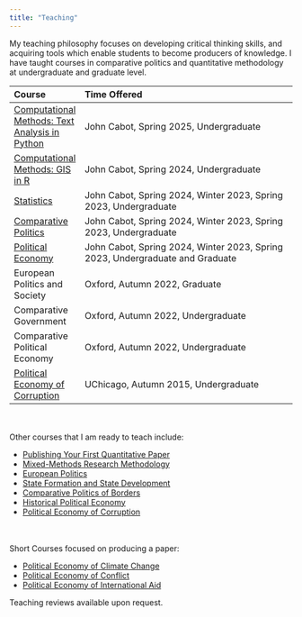 ```yaml
---
title: "Teaching"
---
```


<!-- Google tag (gtag.js) -->
<script async src="https://www.googletagmanager.com/gtag/js?id=G-7DSN63Y1JH"></script>
<script>
  window.dataLayer = window.dataLayer || [];
  function gtag(){dataLayer.push(arguments);}
  gtag('js', new Date());

  gtag('config', 'G-7DSN63Y1JH');
</script>

My teaching philosophy focuses on developing critical thinking skills, and acquiring tools which enable students to become producers of knowledge. I have taught courses in comparative politics and quantitative methodology at undergraduate and graduate level.


| Course |   Time Offered           |
|:-------|:-------------------------|
| [Computational Methods: Text Analysis in Python](/teaching/text_analysis/text_analysis_syllabus.html){target="_blank"} | John Cabot, Spring 2025, Undergraduate |
| [Computational Methods: GIS in R](/teaching/gis/gis_syllabus.html){target="_blank"} | John Cabot, Spring 2024, Undergraduate |
| [Statistics](/teaching/stats/stats_syllabus.html){target="_blank"} | John Cabot, Spring 2024, Winter 2023, Spring 2023, Undergraduate |
| [Comparative Politics](/teaching/comp_pol/comp_pol_syllabus.html){target="_blank"} | John Cabot, Spring 2024, Winter 2023, Spring 2023, Undergraduate |
| [Political Economy](/teaching/cpe/pol_econ_syllabus.html){target="_blank"} | John Cabot, Spring 2024, Winter 2023, Spring 2023, Undergraduate and Graduate |
| European Politics and Society | Oxford, Autumn 2022, Graduate |
| Comparative Government | Oxford, Autumn 2022, Undergraduate |
| Comparative Political Economy | Oxford, Autumn 2022, Undergraduate |
| [Political Economy of Corruption](https://www.dropbox.com/scl/fi/0iumj48qmmswozumefbr2/bpsyllabus.pdf?rlkey=lm9qsgibk9f1sdsrf50mola01&dl=0){target="_blank"} | UChicago, Autumn 2015, Undergraduate |

<br><br>
Other courses that I am ready to teach include:

- [Publishing Your First Quantitative Paper](/teaching/research_workshop/research_syllabus.html){target="_blank"}
- [Mixed-Methods Research Methodology](/teaching/mixed_methods/mixed_methods.html){target="_blank"}
- [European Politics](/teaching/european_politics/european_pol_syllabus.html){target="_blank"}
- [State Formation and State Development](/teaching/state_capacity_dev/state_syllabus.html){target="_blank"}
- [Comparative Politics of Borders](/teaching/borders/borders_syllabus.html){target="_blank"}
- [Historical Political Economy](https://www.dropbox.com/s/d8llj89ijo4dwb8/his-pol-syllabus_2022.pdf?dl=0){target="_blank"}
- [Political Economy of Corruption](https://bgpopescu.files.wordpress.com/2016/10/bpsyllabus.pdf){target="_blank"}

<br><br>
Short Courses focused on producing a paper:

- [Political Economy of Climate Change](/teaching/research_workshop/research_syllabus_climate.html){target="_blank"}
- [Political Economy of Conflict](/teaching/research_workshop/research_syllabus_conflict.html){target="_blank"}
- [Political Economy of International Aid](/teaching/research_workshop/research_syllabus_aid.html){target="_blank"}


Teaching reviews available upon request.

